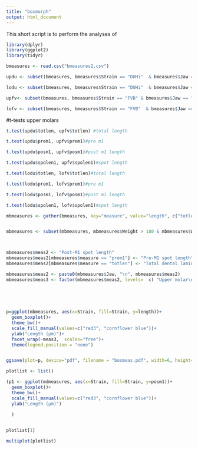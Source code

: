 ```yaml
---
title: "boxmorph"
output: html_document
---
```


This short script is to perform the analyses of 

```r
library(dplyr)
library(ggplot2)
library(tidyr)
````

```r
bmeasures <- read.csv("bmeasures2.csv")
````


```r
updu <- subset(bmeasures, bmeasures$Strain == "DUHi"  & bmeasures$Jaw == "Upper molar")

lodu <- subset(bmeasures, bmeasures$Strain == "DUHi"  & bmeasures$Jaw == "Lower molar")

upfv<- subset(bmeasures, bmeasures$Strain == "FVB" & bmeasures$Jaw == "Upper molar")

lofv <- subset(bmeasures, bmeasures$Strain == "FVB"  & bmeasures$Jaw == "Lower molar")

````

#t-tests upper molars

```r

t.test(updu$totlen, upfv$totlen) #total length

t.test(updu$prem1, upfv$prem1)#pre m1

t.test(updu$posm1, upfv$posm1)#post m1 length

t.test(updu$spolen1, upfv$spolen1)#spot length


````


```r

t.test(lodu$totlen, lofv$totlen)#total length

t.test(lodu$prem1, lofv$prem1)#pre m1

t.test(lodu$posm1, lofv$posm1)#post m1 length

t.test(lodu$spolen1, lofv$spolen1)#spot length

```



```r

mbmeasures <- gather(bmeasures, key="measure", value="length", c("totlen",  "posm1", "prem1"))


mbmeasures <- subset(mbmeasures, mbmeasures$Weight > 180 & mbmeasures$Weight <250)



mbmeasures$meas2 <- "Post-M1 spot length"
mbmeasures$meas2[mbmeasures$measure == "prem1"] <- "Pre-M1 spot length"
mbmeasures$meas2[mbmeasures$measure == "totlen"] <- "Total dental lamina length"

mbmeasures$meas2 <- paste0(mbmeasures$Jaw, "\n", mbmeasures$meas2)
mbmeasures$meas3 <- factor(mbmeasures$meas2, levels=  c( "Upper molar\nPre-M1 spot length"        ,        "Upper molar\nPost-M1 spot length"  ,  "Upper molar\nTotal dental lamina length",     "Lower molar\nPre-M1 spot length" , "Lower molar\nPost-M1 spot length"    ,    "Lower molar\nTotal dental lamina length"))
                             
                             
                             


p=ggplot(mbmeasures, aes(x=Strain, fill=Strain, y=length))+
  geom_boxplot()+
  theme_bw()+
  scale_fill_manual(values=c("red3", "cornflower blue"))+
  ylab("Length (μm)")+
  facet_wrap(~meas3,  scales="free")+
  theme(legend.position = "none")


ggsave(plot=p, device="pdf", filename = "boxmeas.pdf", width=6, height=6)

````

```r
plotlist <- list()

(p1 <- ggplot(mdmeasures, aes(x=Strain, fill=Strain, y=posm1))+
  geom_boxplot()+
  theme_bw()+
  scale_fill_manual(values=c("red3", "cornflower blue"))+
  ylab("Length (μm)")
  
  )



````

```r
plotlist[1]

multiplot(plotlist)

````

```r


````
